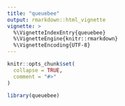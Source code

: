 ```yaml
---
title: "queuebee"
output: rmarkdown::html_vignette
vignette: >
  %\VignetteIndexEntry{queuebee}
  %\VignetteEngine{knitr::rmarkdown}
  %\VignetteEncoding{UTF-8}
---
```


```r
knitr::opts_chunk$set(
  collapse = TRUE,
  comment = "#>"
)
```

```r
library(queuebee)
```
